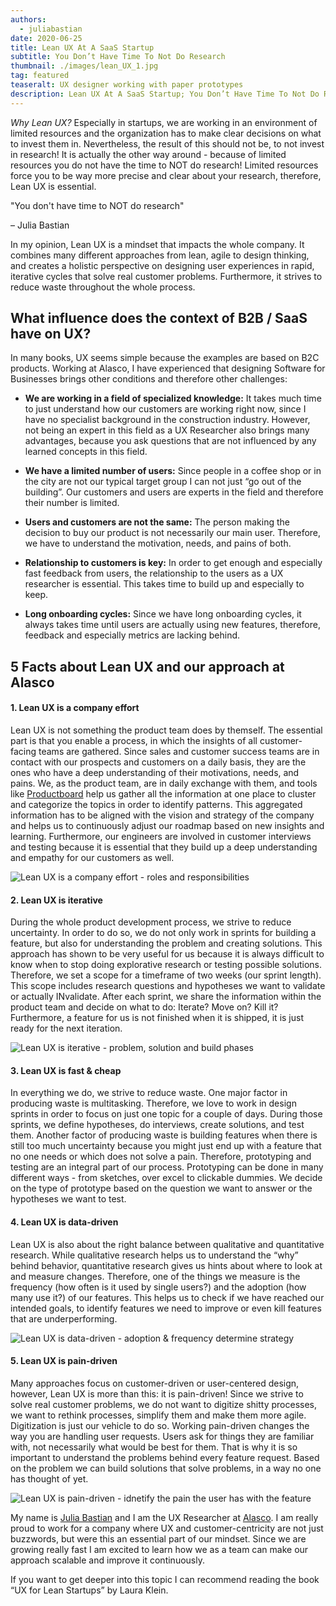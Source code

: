```yaml
---
authors:
  - juliabastian
date: 2020-06-25
title: Lean UX At A SaaS Startup
subtitle: You Don’t Have Time To Not Do Research
thumbnail: ./images/lean_UX_1.jpg
tag: featured
teaseralt: UX designer working with paper prototypes
description: Lean UX At A SaaS Startup; You Don’t Have Time To Not Do Research. How to integrate a lean UX approach at a SaaS Startup.
---
```



_Why Lean UX?_ Especially in startups, we are working in an environment of limited resources and the organization has to make clear decisions on what to invest them in. Nevertheless, the result of this should not be, to not invest in research! It is actually the other way around - because of limited resources you do not have the time to NOT do research! Limited resources force you to be way more precise and clear about your research, therefore, Lean UX is essential.

<p class="quote">"You don't have time to NOT do research"</p>
<p class="quote quote-author">– Julia Bastian</p>

In my opinion, Lean UX is a mindset that impacts the whole company. It combines many different approaches from lean, agile to design thinking, and creates a holistic perspective on designing user experiences in rapid, iterative cycles that solve real customer problems. Furthermore, it strives to reduce waste throughout the whole process.

<YouTube id="C4B1MFTlA_k" />

## What influence does the context of B2B / SaaS have on UX?

In many books, UX seems simple because the examples are based on B2C products. Working at Alasco, I have experienced that designing Software for Businesses brings other conditions and therefore other challenges:

- **We are working in a field of specialized knowledge:** It takes much time to just understand how our customers are working right now, since I have no specialist background in the construction industry. However, not being an expert in this field as a UX Researcher also brings many advantages, because you ask questions that are not influenced by any learned concepts in this field.

- **We have a limited number of users:** Since people in a coffee shop or in the city are not our typical target group I can not just “go out of the building”. Our customers and users are experts in the field and therefore their number is limited.

- **Users and customers are not the same:** The person making the decision to buy our product is not necessarily our main user. Therefore, we have to understand the motivation, needs, and pains of both.

- **Relationship to customers is key:** In order to get enough and especially fast feedback from users, the relationship to the users as a UX researcher is essential. This takes time to build up and especially to keep.

- **Long onboarding cycles:** Since we have long onboarding cycles, it always takes time until users are actually using new features, therefore, feedback and especially metrics are lacking behind.

## 5 Facts about Lean UX and our approach at Alasco

<p></p>

#### 1. Lean UX is a company effort

Lean UX is not something the product team does by themself. The essential part is that you enable a process, in which the insights of all customer-facing teams are gathered. Since sales and customer success teams are in contact with our prospects and customers on a daily basis, they are the ones who have a deep understanding of their motivations, needs, and pains. We, as the product team, are in daily exchange with them, and tools like [Productboard](https://www.productboard.com/) help us gather all the information at one place to cluster and categorize the topics in order to identify patterns. This aggregated information has to be aligned with the vision and strategy of the company and helps us to continuously adjust our roadmap based on new insights and learning. Furthermore, our engineers are involved in customer interviews and testing because it is essential that they build up a deep understanding and empathy for our customers as well.

![Lean UX is a company effort - roles and responsibilities](./images/lean_ux_company_effort.png "Lean UX is a company effort")

#### 2. Lean UX is iterative

During the whole product development process, we strive to reduce uncertainty. In order to do so, we do not only work in sprints for building a feature, but also for understanding the problem and creating solutions. This approach has shown to be very useful for us because it is always difficult to know when to stop doing explorative research or testing possible solutions. Therefore, we set a scope for a timeframe of two weeks (our sprint length). This scope includes research questions and hypotheses we want to validate or actually INvalidate. After each sprint, we share the information within the product team and decide on what to do: Iterate? Move on? Kill it? Furthermore, a feature for us is not finished when it is shipped, it is just ready for the next iteration.

![Lean UX is iterative - problem, solution and build phases](./images/lean_ux_iterative.png "Lean UX is iterative")

#### 3. Lean UX is fast & cheap

In everything we do, we strive to reduce waste. One major factor in producing waste is multitasking. Therefore, we love to work in design sprints in order to focus on just one topic for a couple of days. During those sprints, we define hypotheses, do interviews, create solutions, and test them. Another factor of producing waste is building features when there is still too much uncertainty because you might just end up with a feature that no one needs or which does not solve a pain. Therefore, prototyping and testing are an integral part of our process. Prototyping can be done in many different ways - from sketches, over excel to clickable dummies. We decide on the type of prototype based on the question we want to answer or the hypotheses we want to test.

#### 4. Lean UX is data-driven

Lean UX is also about the right balance between qualitative and quantitative research. While qualitative research helps us to understand the “why” behind behavior, quantitative research gives us hints about where to look at and measure changes. Therefore, one of the things we measure is the frequency (how often is it used by single users?) and the adoption (how many use it?) of our features. This helps us to check if we have reached our intended goals, to identify features we need to improve or even kill features that are underperforming.

![Lean UX is data-driven - adoption & frequency determine strategy](./images/lean_ux_data_driven.png "Lean UX is data-driven")

#### 5. Lean UX is pain-driven

Many approaches focus on customer-driven or user-centered design, however, Lean UX is more than this: it is pain-driven! Since we strive to solve real customer problems, we do not want to digitize shitty processes, we want to rethink processes, simplify them and make them more agile. Digitization is just our vehicle to do so. Working pain-driven changes the way you are handling user requests. Users ask for things they are familiar with, not necessarily what would be best for them. That is why it is so important to understand the problems behind every feature request. Based on the problem we can build solutions that solve problems, in a way no one has thought of yet.

![Lean UX is pain-driven - idnetify the pain the user has with the feature](./images/lean_ux_pain_driven.png "Lean UX is pain-driven")

My name is [Julia Bastian](https://www.linkedin.com/in/julia-bastian/) and I am the UX Researcher at [Alasco](https://www.alasco.de). I am really proud to work for a company where UX and customer-centricity are not just buzzwords, but were this an essential part of our mindset. Since we are growing really fast I am excited to learn how we as a team can make our approach scalable and improve it continuously.

If you want to get deeper into this topic I can recommend reading the book “UX for Lean Startups” by Laura Klein.
